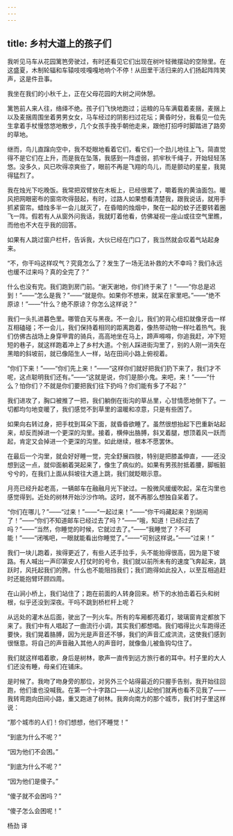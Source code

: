 ```yaml
---
---
---
```

title: 乡村大道上的孩子们
---




我听见马车从花园篱笆旁驶过，有时还看见它们出现在树叶轻微摆动的空隙里。在这盛夏，木制轮辐和车辕吱吱嘎嘎地响个不停！从田里干活归来的人们扬起阵阵笑声，这是件丑事。

我坐在我们的小秋千上，正在父母花园的大树之间休憩。

篱笆前人来人往，络绎不绝。孩子们飞快地跑过；运粮的马车满载着麦捆，麦捆上以及麦捆周围坐着男男女女，马车经过的阴影扫过花坛；黄昏时分，我看见一位先生拿着手杖慢悠悠地散步，几个女孩手挽手朝他走来，跟他打招呼时脚踏进了路旁的草地。

继而，鸟儿直蹿向空中，我不眨眼地看着它们，看它们一个劲儿地往上飞，简直觉得不是它们在上升，而是我在坠落，我感到一阵虚弱，抓牢秋千绳子，开始轻轻荡悠。没多久，风已吹得凉爽些了，眼前不再是飞翔的鸟儿，而是颤动的星星，我晃得猛烈了。

我在烛光下吃晚饭。我常把双臂放在木板上，已经很累了，嚼着我的黄油面包。暖风把网眼密布的窗帘吹得鼓起，有时，过路人如果想看清楚我，跟我说话，就用手抓紧窗帘。蜡烛多半一会儿就灭了，在昏暗的烛烟中，聚在一起的蚊子还要转着圈飞一阵。假若有人从窗外问我话，我就盯着他看，仿佛凝视一座山或往空气里瞧，而他也不大在乎我的回答。

如果有人跳过窗户栏杆，告诉我，大伙已经在门口了，我当然就会叹着气站起身来。

“不，你干吗这样叹气？究竟怎么了？发生了一场无法补救的大不幸吗？我们永远也缓不过来吗？真的全完了？”

什么也没有完。我们跑到房门前。“谢天谢地，你们终于来了！”——“你总是迟到！”——“怎么是我？”——“就是你。如果你不想来，就呆在家里吧。”——“绝不原谅！”——“什么？绝不原谅？你怎么这样说？”

我们一头扎进暮色里。哪管白天与黑夜。不一会儿，我们的背心纽扣就像牙齿一样互相磕碰；不一会儿，我们保持着相同的距离跑着，像热带动物一样吐着热气。我们仿佛古战场上身穿甲胄的骑兵，高高地坐在马上，蹄声嘚嘚，你追我赶，冲下短短的巷子，就这样跑着冲上了乡村大道。个别人踩进街沟里了，别的人刚一消失在黑暗的斜坡前，就已像陌生人一样，站在田间小路上俯视着。

“你们下来！”——“你们先上来！”——“这样你们就好把我们扔下来了，我们才不呢，这点聪明我们还有。”——“这就是说，你们是胆小鬼。来吧，来！”——“什么？怕你们？不就是你们要把我们往下扔吗？你们能有多了不起？”

我们进攻了，胸口被推了一把，我们躺倒在街沟的草丛里，心甘情愿地倒下了。一切都均匀地变暖了，我们感觉不到草里的温暖和凉意，只是有些困了。

如果向右转过身，把手枕到耳朵下面，就昏昏欲睡了。虽然很想抬起下巴重新站起来，却反而掉进一个更深的沟里。接着，横伸出胳膊，斜叉着腿，想顶着风一跃而起，肯定又会掉进一个更深的沟里。如此继续，根本不愿罢休。

在最后一个沟里，就会好好睡一觉，完全舒展四肢，特别是把膝盖伸直，——还没想到这一点，就仰面躺着哭起来了，像生了病似的。如果有男孩肘抵着腰，脚板脏兮兮的，在我们上面从斜坡往大道上跳，我们就眨眼示意。

月亮已经升起老高，一辆邮车在融融月光下驶过。一股微风缓缓吹起，呆在沟里也感觉得到。近处的树林开始沙沙作响。这时，就不再那么想独自呆着了。

“你们在哪儿？”——“过来！”——“一起过来！”——“你干吗藏起来？别胡闹了！”——“你们不知道邮车已经过去了吗？”——“哦，知道！已经过去了吗？”——“当然，你睡觉的时候，它就过去了。”——“我睡觉了？不可能！”——“闭嘴吧，一眼就能看出你睡觉了。”——“可别这样说。”——“过来！”

我们一块儿跑着，挨得更近了，有些人还手拉手，头不能抬得很高，因为是下坡路。有人喊出一声印第安人打仗时的号令，我们就以前所未有的速度飞奔起来，跳跃时，风托起我们的胯。什么也不能阻挡我们；我们跑得如此投入，以至互相追赶时还能抱臂环顾四周。

在山涧小桥上，我们站住了；跑在前面的人转身回来。桥下的水拍击着石头和树根，似乎还没到深夜。干吗不跳到桥栏杆上呢？

从远处的灌木丛后面，驶出了一列火车。所有的车厢都亮着灯，玻璃窗肯定都放下来了。我们中有人唱起了一曲流行小调，其实我们都想唱。我们唱得比火车跑得还要快，我们晃着胳膊，因为光是声音还不够，我们的声音汇成洪流，这使我们感到很惬意。将自己的声音融入其他人的声音时，就像鱼儿被鱼钩勾住了。

我们就这样唱着歌，身后是树林，歌声一直传到远方旅行者的耳中。村子里的大人们还没有睡，母亲们在铺床。

是时候了。我吻了吻身旁的那位，对另外三个站得最近的只握手告别，我开始往回跑，他们谁也没喊我。在第一个十字路口——从这儿起他们就再也看不见我了——我转弯跑向田间小路，重又跑进了树林。我奔向南方的那个城市，我们村子里这样说：

“那个城市的人们！你们想想，他们不睡觉！”

“到底为什么不呢？”

“因为他们不会困。”

“到底为什么不呢？”

“因为他们是傻子。”

“傻子就不会困吗？”

“傻子怎么会困呢！”

杨劲 译